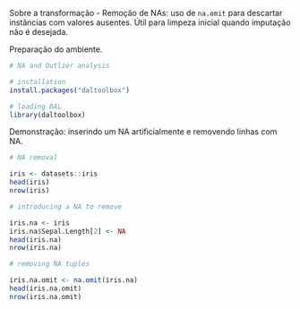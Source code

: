Sobre a transformação
- Remoção de NAs: uso de `na.omit` para descartar instâncias com valores ausentes. Útil para limpeza inicial quando imputação não é desejada.

Preparação do ambiente.
```r
# NA and Outlier analysis

# installation 
install.packages("daltoolbox")

# loading DAL
library(daltoolbox) 
```

Demonstração: inserindo um NA artificialmente e removendo linhas com NA.
```r
# NA removal

iris <- datasets::iris
head(iris)
nrow(iris)
```

```r
# introducing a NA to remove

iris.na <- iris
iris.na$Sepal.Length[2] <- NA
head(iris.na)
nrow(iris.na)
```

```r
# removing NA tuples

iris.na.omit <- na.omit(iris.na)
head(iris.na.omit)
nrow(iris.na.omit)
```
